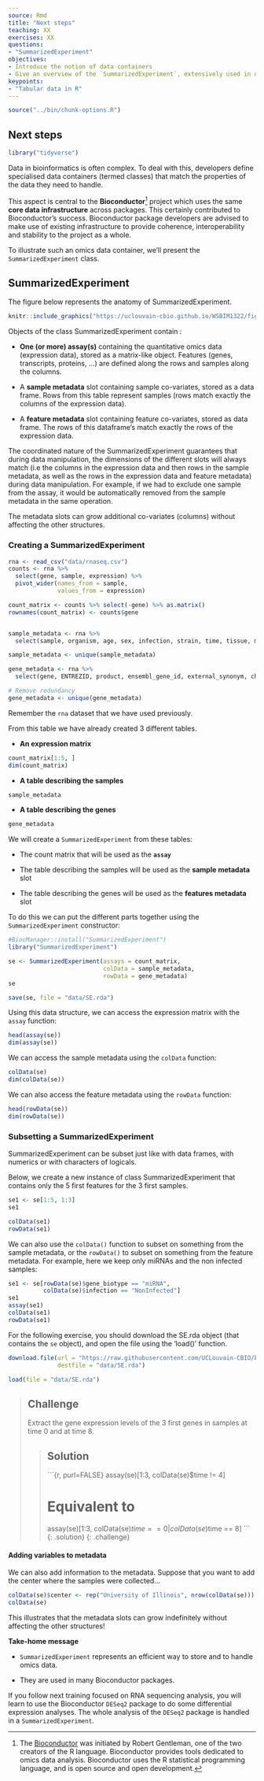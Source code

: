 ```yaml
---
source: Rmd
title: "Next steps"
teaching: XX
exercises: XX
questions:
- "SummarizedExperiment"
objectives:
- Introduce the notion of data containers
- Give an overview of the `SummarizedExperiment`, extensively used in omics analyses
keypoints:
- "Tabular data in R"
---
```


```r
source("../bin/chunk-options.R")
```

## Next steps

```r
library("tidyverse")
```

Data in bioinformatics is often complex.
To deal with this, developers define specialised
data containers (termed classes) that match the properties of the
data they need to handle.

This aspect is central to the **Bioconductor**[^Bioconductor] project which
uses the same **core data infrastructure** across packages. This certainly contributed
to Bioconductor's success. Bioconductor package developers are advised to make
use of existing infrastructure to provide coherence, interoperability and stability to
the project as a whole.


[^Bioconductor]:The [Bioconductor](http://www.bioconductor.org) was initiated by Robert Gentleman, one of the two creators of the R language. Bioconductor provides  tools dedicated to omics data analysis. Bioconductor uses the R statistical programming language, and is open source and open development.


To illustrate such an omics data container, we'll present the `SummarizedExperiment`
class.

## SummarizedExperiment

The figure below represents the anatomy of SummarizedExperiment.

```r
knitr::include_graphics("https://uclouvain-cbio.github.io/WSBIM1322/figs/SE.svg")
```


Objects of the class SummarizedExperiment contain :

- **One (or more) assay(s)** containing the quantitative omics data
  (expression data), stored as a matrix-like object. Features (genes,
  transcripts, proteins, ...) are defined along the rows and samples
  along the columns.

- A **sample metadata** slot containing sample co-variates, stored as a
  data frame. Rows from this table represent samples (rows match exactly the
  columns of the expression data).

- A **feature metadata** slot containing feature co-variates, stored as
  data frame. The rows of this dataframe's match exactly the rows of the
  expression data.

The coordinated nature of the SummarizedExperiment guarantees that
during data manipulation, the
dimensions of the different slots will always match (i.e the columns
in the expression data and then rows in the sample metadata, as well
as the rows in the expression data and feature metadata) during data
manipulation. For example, if we had to exclude one sample from the assay,
it would be automatically removed from the sample metadata in the same operation.

The metadata slots can grow additional co-variates
(columns) without affecting the other structures.



### Creating a SummarizedExperiment

```r
rna <- read_csv("data/rnaseq.csv")
counts <- rna %>%
  select(gene, sample, expression) %>%
  pivot_wider(names_from = sample,
              values_from = expression)

count_matrix <- counts %>% select(-gene) %>% as.matrix()
rownames(count_matrix) <- counts$gene


sample_metadata <- rna %>%
  select(sample, organism, age, sex, infection, strain, time, tissue, mouse)

sample_metadata <- unique(sample_metadata)

gene_metadata <- rna %>%
  select(gene, ENTREZID, product, ensembl_gene_id, external_synonym, chromosome_name, gene_biotype, phenotype_description, hsapiens_homolog_associated_gene_name)

# Remove redundancy
gene_metadata <- unique(gene_metadata)

```

Remember the `rna` dataset that we have used previously.

From this table we have already created 3 different tables.

- **An expression matrix**

```r
count_matrix[1:5, ]
dim(count_matrix)
```


- **A table describing the samples**

```r
sample_metadata
```

- **A table describing the genes**

```r
gene_metadata
```

We will create a `SummarizedExperiment` from these tables:

- The count matrix that will be used as the **`assay`**

- The table describing the samples will be used as the **sample metadata** slot

- The table describing the genes will be used as the **features metadata** slot

To do this we can put the different parts together using the
`SummarizedExperiment` constructor:

```r
#BiocManager::install("SummarizedExperiment")
library("SummarizedExperiment")
```

```r
se <- SummarizedExperiment(assays = count_matrix,
                           colData = sample_metadata,
                           rowData = gene_metadata)
se
```

```r
save(se, file = "data/SE.rda")
```

Using this data structure, we can access the expression matrix with
the `assay` function:


```r
head(assay(se))
dim(assay(se))
```

We can access the sample metadata using the `colData` function:

```r
colData(se)
dim(colData(se))
```

We can also access the feature metadata using the `rowData` function:

```r
head(rowData(se))
dim(rowData(se))
```


### Subsetting a SummarizedExperiment

SummarizedExperiment can be subset just like with data frames,
with numerics or with characters of logicals.

Below, we create a new instance of class SummarizedExperiment that contains only
the 5 first features for the 3 first samples.

```r
se1 <- se[1:5, 1:3]
se1
```

```r
colData(se1)
rowData(se1)
```


We can also use the `colData()` function to subset on something from the sample metadata, or the `rowData()` to subset on something from the feature metadata.
For example, here we keep only miRNAs and the non infected samples:

```r
se1 <- se[rowData(se)$gene_biotype == "miRNA",
          colData(se)$infection == "NonInfected"]
se1
assay(se1)
colData(se1)
rowData(se1)
```




For the following exercise, you should download the SE.rda object
(that contains the `se` object), and open the file using the
'load()' function.

```r
download.file(url = "https://raw.githubusercontent.com/UCLouvain-CBIO/bioinfo-training-01-intro-r/master/data/SE.rda",
              destfile = "data/SE.rda")

load(file = "data/SE.rda")
```

> ## Challenge
>
> Extract the gene expression levels of the 3 first genes in samples at time 0 and at time 8.
>
> > ## Solution
> >
> >
> > ```{r, purl=FALSE}
> > assay(se)[1:3, colData(se)$time != 4]
> >
> > # Equivalent to
> > assay(se)[1:3, colData(se)$time == 0 | colData(se)$time == 8]
> > ```
> {: .solution}
{: .challenge}

#### Adding variables to metadata

We can also add information to the metadata.
Suppose that you want to add the center where the samples were collected...

```r
colData(se)$center <- rep("University of Illinois", nrow(colData(se)))
colData(se)
```

This illustrates that the metadata slots can grow indefinitely without affecting
the other structures!



**Take-home message**


- `SummarizedExperiment` represents an efficient way to store and to handle omics data.

- They are used in many Bioconductor packages.

If you follow next training focused on RNA sequencing analysis, you will learn to
use the Bioconductor `DESeq2` package to do some differential expression analyses.
The whole analysis of the `DESeq2` package is handled in a `SummarizedExperiment`.
